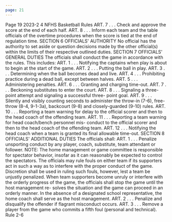 ```yaml
---
page: 21
---
```


Page 19 2023-2 4 NFHS Basketball Rules ART. 7 . . . Check and approve the score at the end of each half. ART. 8 . . . Inform each team and the table officials of the overtime procedures when the score is tied at the end of regulation time. SECTION 6 OFFICIALS' AUTHORITY No official has the authority to set aside or question decisions made by the other official(s) within the limits of their respective outlined duties. SECTION 7 OFFICIALS' GENERAL DUTIES The officials shall conduct the game in accordance with the rules. This includes: ART. 1 . . . Notifying the captains when play is about to begin at the start of the game. ART. 2 . . . Putting the ball in play. ART. 3 . . . Determining when the ball becomes dead and live. ART. 4 . . . Prohibiting practice during a dead ball, except between halves. ART. 5 . . . Administering penalties. ART. 6 . . . Granting and charging time-out. ART. 7 . . . Beckoning substitutes to enter the court. ART. 8 . . . Signaling a three-point attempt and signaling a successful three- point goal. ART. 9 . . . Silently and visibly counting seconds to administer the throw-in (7-6), free-throw (8-4, 9-1-3a), backcourt (9-8) and closely-guarded (9-10) rules. ART. 10 . . . Reporting a team warning for delay to the official scorer and then to the head coach of the offending team. ART. 11 . . . Reporting a team warning for head coach/bench personnel mis- conduct to the official scorer and then to the head coach of the offending team. ART. 12 . . . Notifying the head coach when a team is granted its final allowable time-out. SECTION 8 OFFICIALS' ADDITIONAL DUTIES The officials shall: ART. 1 . . . Penalize unsporting conduct by any player, coach, substitute, team attendant or follower. NOTE: The home management or game committee is responsible for spectator behavior, insofar as it can reasonably be expected to control the spectators. The officials may rule fouls on either team if its supporters act in such a way as to interfere with the proper conduct of the game. Discretion shall be used in ruling such fouls, however, lest a team be unjustly penalized. When team supporters become unruly or interfere with the orderly progress of the game, the officials shall stop the game until the host management re- solves the situation and the game can proceed in an orderly manner. In the absence of a designated school representative, the home coach shall serve as the host management. ART. 2 . . . Penalize and disqualify the offender if flagrant misconduct occurs. ART. 3 . . . Remove a player from the game who commits a fifth foul (personal and technical). Rule 2-6